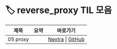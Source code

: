 
# 🏷️ reverse_proxy TIL 모음

<LabelIcons />

| 제목 | 요약 | 바로가기 |
|------|------|----------|
| 05 proxy |  | [Nextra](/til/til-2025/til-07/05-proxy) \| [GitHub](https://github.com/MinHyeok-lee1/TIL/blob/main/2025/07/05-proxy.md) |
